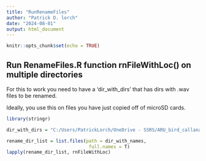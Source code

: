 ```yaml
---
title: "RunRenameFiles"
author: "Patrick D. lorch"
date: "2024-08-01"
output: html_document
---
```


```r
knitr::opts_chunk$set(echo = TRUE)
```

## Run RenameFiles.R function rnFileWithLoc() on multiple directories

For this to work you need to have a 'dir_with_dirs' that has dirs with .wav files to be renamed.

Ideally, you use this on files you have just copied off of microSD cards.

```r
library(stringr)

dir_with_dirs = "C:/Users/PatrickLorch/OneDrive - SSRS/ARU_bird_callanalysis/BirdNET-Analyzer/testfiles"

rename_dir_list = list.files(path = dir_with_names, 
                              full.names = T)
lapply(rename_dir_list, rnFileWithLoc)

```

